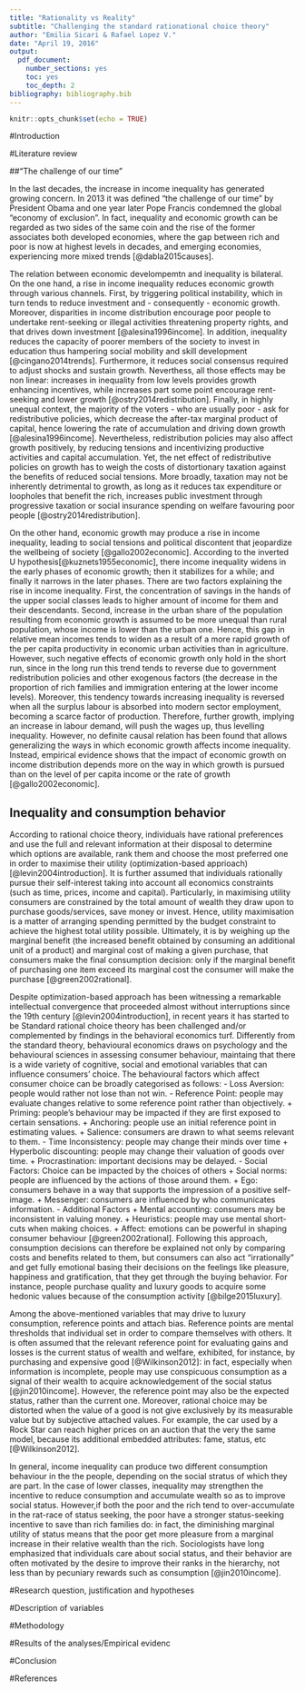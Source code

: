 ```yaml
---
title: "Rationality vs Reality"
subtitle: "Challenging the standard rationational choice theory"
author: "Emilia Sicari & Rafael Lopez V."
date: "April 19, 2016"
output:
  pdf_document:
    number_sections: yes
    toc: yes
    toc_depth: 2
bibliography: bibliography.bib
---
```

\pagebreak
```r
knitr::opts_chunk$set(echo = TRUE)
```

#Introduction

#Literature review

##"The challenge of our time"

In the last decades, the increase in income inequality has generated growing concern. In 2013 it was defined "the challenge of our time" by President Obama and one year later Pope Francis condemned the global "economy of exclusion". In fact, inequality and economic growth can be regarded as two sides of the same coin and the rise of the former associates both developed economies, where the gap between rich and poor is now at highest levels in decades, and emerging economies, experiencing more mixed trends [@dabla2015causes]. 

The relation between economic develompemtn and inequality is bilateral. On the one hand, a rise in income inequality reduces economic growth through various channels. First, by triggering political instability, which in turn tends to reduce investment and - consequently - economic growth.  Moreover, disparities in income distribution encourage poor people to undertake rent-seeking or illegal activities threatening property rights, and that drives down investment [@alesina1996income]. In addition, inequality reduces the capacity of poorer members of the society to invest in education thus hampering social mobility and skill development [@cingano2014trends]. Furthermore, it reduces social consensus required to adjust shocks and sustain growth. Neverthess, all those effects may be non linear: increases in inequality from low levels provides growth enhancing incentives, while increases part some point encourage rent-seeking and lower growth [@ostry2014redistribution]. Finally, in highly unequal context, the majority of the voters - who are usually poor - ask for redistributive policies, which decrease the after-tax marginal product of capital, hence lowering the rate of accumulation and driving down growth [@alesina1996income]. Nevertheless, redistribution policies may also  affect growth positively, by reducing tensions and incentivizing productive activities and capital accumulation. Yet, the net effect of redistributive policies on growth has to weigh the costs of distortionary taxation against the benefits of reduced social tensions. More broadly, taxation may not be inherently detrimental to growth, as long as it reduces tax expenditure or loopholes that benefit the rich, increases public investment through progressive taxation or social insurance spending on welfare favouring poor people [@ostry2014redistribution]. 

On the other hand, economic growth may produce a rise in income inequality, leading to social tensions and political discontent that jeopardize the wellbeing of society [@gallo2002economic]. According to the inverted U hypothesis[@kuznets1955economic], there income inequality widens in the early phases of economic growth; then it stabilizes for a while; and finally it narrows in the later phases. There are two factors explaining the rise in income inequality. First, the concentration of savings in the hands of the upper social classes leads to higher amount of income for them and their descendants. Second, increase in the urban share of the population resulting from economic growth is assumed to be more unequal than rural population, whose income is lower than the urban one. Hence, this gap in relative mean incomes tends to widen as a result of a more rapid growth of the per capita productivity in economic urban activities than in agriculture. However, such negative effects of economic growth only hold in the short run, since in the long run this trend tends to reverse due to government redistribution policies and other exogenous factors (the decrease in the proportion of rich families and immigration entering at the lower income levels). Moreover, this tendency towards increasing inequality is reversed when all the surplus labour is absorbed into modern sector employment, becoming a scarce factor of production. Therefore, further growth, implying an increase in labour demand, will push the wages up, thus levelling inequality. However, no definite causal relation has been found that allows generalizing the ways in which economic growth affects income inequality. Instead, empirical evidence shows that the impact of economic growth on income distribution depends more on the way in which growth is pursued than on the level of per capita income or the rate of growth [@gallo2002economic]. 

## Inequality and consumption behavior

According to rational choice theory, individuals have rational preferences and use the full and relevant information at their disposal to determine which options are available, rank them and choose the most preferred one in order to maximise their utility (optimization-based apprioach)[@levin2004introduction]. It is further assumed that individuals rationally pursue their self-interest taking into account all economics constraints (such as time, prices, income and capital). Particularly, in maximising utility consumers are constrained by the total amount of wealth they draw upon to purchase goods/services, save money or invest. Hence, utility maximisation is a matter of arranging spending permitted by the budget constraint to achieve the highest total utility possible. Ultimately, it is by weighing up the marginal benefit (the increased benefit obtained by consuming an additional unit of a product) and marginal cost of making a given purchase, that consumers make the final consumption decision: only if the  marginal benefit of purchasing one item exceed its marginal cost the consumer will make the purchase [@green2002rational]. 

Despite optimization-based approach has been witnessing a remarkable intellectual convergence that proceeded almost without interruptions since the 19th century [@levin2004introduction], in recent years it has started to be Standard rational choice theory has been challenged and/or complemented by findings in the behavioral economics turf. Differently from the standard theory, behavioural economics draws on psychology and the behavioural sciences in assessing consumer behaviour, maintaing that there is a wide variety of cognitive, social and emotional variables that can influence consumers' choice. The behavioural factors which affect consumer choice can be broadly categorised as follows:
- Loss Aversion: people would rather not lose than not win.
- Reference Point: people may evaluate changes relative to some reference point rather than objectively.
    + Priming: people’s behaviour may be impacted if they are first exposed to certain sensations.
    + Anchoring: people use an initial reference point in estimating values.
    + Salience: consumers are drawn to what seems relevant to them.
- Time Inconsistency: people may change their minds over time
    + Hyperbolic discounting: people may change their valuation of goods over time.
    + Procrastination: important decisions may be delayed.
- Social Factors: Choice can be impacted by the choices of others
    + Social norms: people are influenced by the actions of those around them.
    + Ego: consumers behave in a way that supports the impression of a positive self-image.	      + Messenger: consumers are influenced by who communicates information.
- Additional Factors
    + Mental accounting: consumers may be inconsistent in valuing money.
    + Heuristics: people may use mental short-cuts when making choices.
    + Affect: emotions can be powerful in shaping consumer behaviour [@green2002rational]. 
Following this approach, consumption decisions can therefore be explained not only by comparing costs and benefits related to them, but consumers can also act "irrationally" and get fully emotional basing their decisions on the feelings like pleasure, happiness and gratification, that they get through the buying behavior. For instance, people purchase quality and luxury goods to acquire some hedonic values because of the consumption activity [@bilge2015luxury].

Among the above-mentioned variables that may drive to luxury consumption, reference points and attach bias. Reference points are mental thresholds that individual set in order to compare themselves with others. It is often assumed that the relevant reference point for evaluating gains and losses is the current status of wealth and welfare, exhibited, for instance, by purchasing and expensive good [@Wilkinson2012]: in fact, especially when information is incomplete, people may use conspicuous consumption as a signal of their wealth to acquire acknowledgement of the social status [@jin2010income]. However, the reference point may also be the expected status, rather than the current one. Moreover, rational choice may be distorted when the value of a good is not give exclusively by its measurable value but by subjective attached values. For example, the car used by a Rock Star can reach higher prices on an auction that the very the same model, because its additional embedded attributes: fame, status, etc [@Wilkinson2012].

In general, income inequality can produce two different consumption behaviour in the the people, depending on the social stratus of which they are part. In the case of lower classes, inequality may strengthen the incentive to reduce consumption and accumulate wealth so as to improve social status. However,if both the poor and the rich tend to over-accumulate in the rat-race of status seeking, the poor have a stronger status-seeking incentive to save than rich families do: in fact, the diminishing marginal utility of status means that the poor get more pleasure from a marginal increase in their relative wealth than the rich. Sociologists have long emphasized that individuals care about social status, and their behavior are often motivated by the desire to improve their ranks in the hierarchy, not less than by pecuniary rewards such as consumption [@jin2010income]. 

#Research question, justification and hypotheses

#Description of variables 

#Methodology

#Results of the analyses/Empirical evidenc

#Conclusion

\pagebreak

#References









